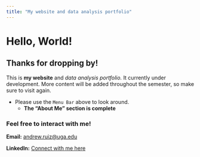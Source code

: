 ```yaml
---
title: "My website and data analysis portfolio"
---
```


# Hello, World!

## Thanks for dropping by!

This is **my website** and *data analysis portfolio.* It currently under development. More content will be added throughout the semester, so make sure to visit again.

-   Please use the `Menu Bar` above to look around.
    -   **The "About Me" section is complete**

### Feel free to interact with me!

**Email:** [andrew.ruiz\@uga.edu](mailto:andrew.ruiz@uga.edu)

**LinkedIn:** [Connect with me here](https://www.linkedin.com/in/andrew-j-ruiz-168ab92/)

